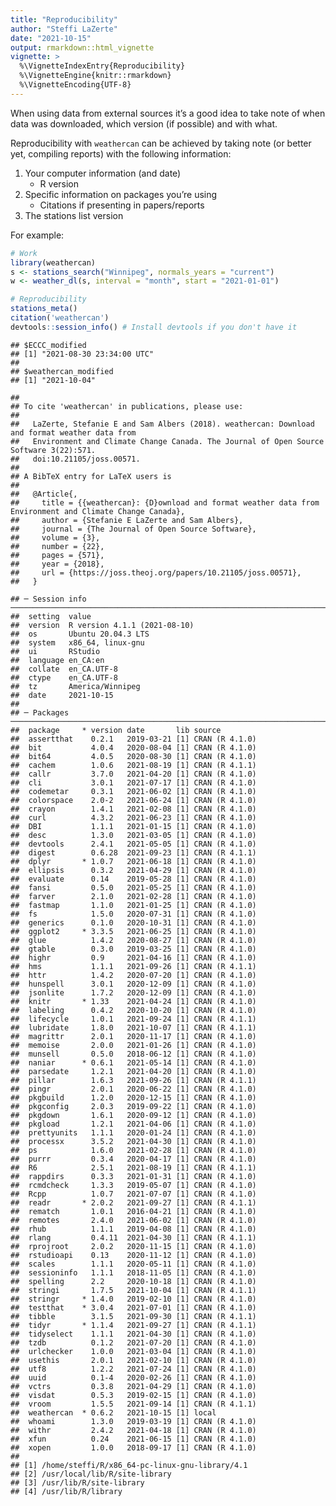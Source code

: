 ```yaml
---
title: "Reproducibility"
author: "Steffi LaZerte"
date: "2021-10-15"
output: rmarkdown::html_vignette
vignette: >
  %\VignetteIndexEntry{Reproducibility}
  %\VignetteEngine{knitr::rmarkdown}
  %\VignetteEncoding{UTF-8}
---
```




When using data from external sources it's a good idea to take note of when data
was downloaded, which version (if possible) and with what. 

Reproducibility with `weathercan` can be achieved by taking note (or better yet, 
compiling reports) with the following information:

1. Your computer information (and date)
    - R version
2. Specific information on packages you're using
    - Citations if presenting in papers/reports
3. The stations list version

For example:


```r
# Work
library(weathercan)
s <- stations_search("Winnipeg", normals_years = "current")
w <- weather_dl(s, interval = "month", start = "2021-01-01")

# Reproducibility
stations_meta()
citation('weathercan')
devtools::session_info() # Install devtools if you don't have it
```



```
## $ECCC_modified
## [1] "2021-08-30 23:34:00 UTC"
## 
## $weathercan_modified
## [1] "2021-10-04"
```

```
## 
## To cite 'weathercan' in publications, please use:
## 
##   LaZerte, Stefanie E and Sam Albers (2018). weathercan: Download and format weather data from
##   Environment and Climate Change Canada. The Journal of Open Source Software 3(22):571.
##   doi:10.21105/joss.00571.
## 
## A BibTeX entry for LaTeX users is
## 
##   @Article{,
##     title = {{weathercan}: {D}ownload and format weather data from Environment and Climate Change Canada},
##     author = {Stefanie E LaZerte and Sam Albers},
##     journal = {The Journal of Open Source Software},
##     volume = {3},
##     number = {22},
##     pages = {571},
##     year = {2018},
##     url = {https://joss.theoj.org/papers/10.21105/joss.00571},
##   }
```

```
## ─ Session info ───────────────────────────────────────────────────────────────────────────────────────────────
##  setting  value                       
##  version  R version 4.1.1 (2021-08-10)
##  os       Ubuntu 20.04.3 LTS          
##  system   x86_64, linux-gnu           
##  ui       RStudio                     
##  language en_CA:en                    
##  collate  en_CA.UTF-8                 
##  ctype    en_CA.UTF-8                 
##  tz       America/Winnipeg            
##  date     2021-10-15                  
## 
## ─ Packages ───────────────────────────────────────────────────────────────────────────────────────────────────
##  package     * version date       lib source        
##  assertthat    0.2.1   2019-03-21 [1] CRAN (R 4.1.0)
##  bit           4.0.4   2020-08-04 [1] CRAN (R 4.1.0)
##  bit64         4.0.5   2020-08-30 [1] CRAN (R 4.1.0)
##  cachem        1.0.6   2021-08-19 [1] CRAN (R 4.1.1)
##  callr         3.7.0   2021-04-20 [1] CRAN (R 4.1.0)
##  cli           3.0.1   2021-07-17 [1] CRAN (R 4.1.0)
##  codemetar     0.3.1   2021-06-02 [1] CRAN (R 4.1.0)
##  colorspace    2.0-2   2021-06-24 [1] CRAN (R 4.1.0)
##  crayon        1.4.1   2021-02-08 [1] CRAN (R 4.1.0)
##  curl          4.3.2   2021-06-23 [1] CRAN (R 4.1.0)
##  DBI           1.1.1   2021-01-15 [1] CRAN (R 4.1.0)
##  desc          1.3.0   2021-03-05 [1] CRAN (R 4.1.0)
##  devtools      2.4.1   2021-05-05 [1] CRAN (R 4.1.0)
##  digest        0.6.28  2021-09-23 [1] CRAN (R 4.1.1)
##  dplyr       * 1.0.7   2021-06-18 [1] CRAN (R 4.1.0)
##  ellipsis      0.3.2   2021-04-29 [1] CRAN (R 4.1.0)
##  evaluate      0.14    2019-05-28 [1] CRAN (R 4.1.0)
##  fansi         0.5.0   2021-05-25 [1] CRAN (R 4.1.0)
##  farver        2.1.0   2021-02-28 [1] CRAN (R 4.1.0)
##  fastmap       1.1.0   2021-01-25 [1] CRAN (R 4.1.0)
##  fs            1.5.0   2020-07-31 [1] CRAN (R 4.1.0)
##  generics      0.1.0   2020-10-31 [1] CRAN (R 4.1.0)
##  ggplot2     * 3.3.5   2021-06-25 [1] CRAN (R 4.1.0)
##  glue          1.4.2   2020-08-27 [1] CRAN (R 4.1.0)
##  gtable        0.3.0   2019-03-25 [1] CRAN (R 4.1.0)
##  highr         0.9     2021-04-16 [1] CRAN (R 4.1.0)
##  hms           1.1.1   2021-09-26 [1] CRAN (R 4.1.1)
##  httr          1.4.2   2020-07-20 [1] CRAN (R 4.1.0)
##  hunspell      3.0.1   2020-12-09 [1] CRAN (R 4.1.0)
##  jsonlite      1.7.2   2020-12-09 [1] CRAN (R 4.1.0)
##  knitr       * 1.33    2021-04-24 [1] CRAN (R 4.1.0)
##  labeling      0.4.2   2020-10-20 [1] CRAN (R 4.1.0)
##  lifecycle     1.0.1   2021-09-24 [1] CRAN (R 4.1.1)
##  lubridate     1.8.0   2021-10-07 [1] CRAN (R 4.1.1)
##  magrittr      2.0.1   2020-11-17 [1] CRAN (R 4.1.0)
##  memoise       2.0.0   2021-01-26 [1] CRAN (R 4.1.0)
##  munsell       0.5.0   2018-06-12 [1] CRAN (R 4.1.0)
##  naniar      * 0.6.1   2021-05-14 [1] CRAN (R 4.1.0)
##  parsedate     1.2.1   2021-04-20 [1] CRAN (R 4.1.0)
##  pillar        1.6.3   2021-09-26 [1] CRAN (R 4.1.1)
##  pingr         2.0.1   2020-06-22 [1] CRAN (R 4.1.0)
##  pkgbuild      1.2.0   2020-12-15 [1] CRAN (R 4.1.0)
##  pkgconfig     2.0.3   2019-09-22 [1] CRAN (R 4.1.0)
##  pkgdown       1.6.1   2020-09-12 [1] CRAN (R 4.1.0)
##  pkgload       1.2.1   2021-04-06 [1] CRAN (R 4.1.0)
##  prettyunits   1.1.1   2020-01-24 [1] CRAN (R 4.1.0)
##  processx      3.5.2   2021-04-30 [1] CRAN (R 4.1.0)
##  ps            1.6.0   2021-02-28 [1] CRAN (R 4.1.0)
##  purrr         0.3.4   2020-04-17 [1] CRAN (R 4.1.0)
##  R6            2.5.1   2021-08-19 [1] CRAN (R 4.1.1)
##  rappdirs      0.3.3   2021-01-31 [1] CRAN (R 4.1.0)
##  rcmdcheck     1.3.3   2019-05-07 [1] CRAN (R 4.1.0)
##  Rcpp          1.0.7   2021-07-07 [1] CRAN (R 4.1.0)
##  readr       * 2.0.2   2021-09-27 [1] CRAN (R 4.1.1)
##  rematch       1.0.1   2016-04-21 [1] CRAN (R 4.1.0)
##  remotes       2.4.0   2021-06-02 [1] CRAN (R 4.1.0)
##  rhub          1.1.1   2019-04-08 [1] CRAN (R 4.1.0)
##  rlang         0.4.11  2021-04-30 [1] CRAN (R 4.1.1)
##  rprojroot     2.0.2   2020-11-15 [1] CRAN (R 4.1.0)
##  rstudioapi    0.13    2020-11-12 [1] CRAN (R 4.1.0)
##  scales        1.1.1   2020-05-11 [1] CRAN (R 4.1.0)
##  sessioninfo   1.1.1   2018-11-05 [1] CRAN (R 4.1.0)
##  spelling      2.2     2020-10-18 [1] CRAN (R 4.1.0)
##  stringi       1.7.5   2021-10-04 [1] CRAN (R 4.1.1)
##  stringr     * 1.4.0   2019-02-10 [1] CRAN (R 4.1.0)
##  testthat    * 3.0.4   2021-07-01 [1] CRAN (R 4.1.0)
##  tibble        3.1.5   2021-09-30 [1] CRAN (R 4.1.1)
##  tidyr       * 1.1.4   2021-09-27 [1] CRAN (R 4.1.1)
##  tidyselect    1.1.1   2021-04-30 [1] CRAN (R 4.1.0)
##  tzdb          0.1.2   2021-07-20 [1] CRAN (R 4.1.0)
##  urlchecker    1.0.0   2021-03-04 [1] CRAN (R 4.1.0)
##  usethis       2.0.1   2021-02-10 [1] CRAN (R 4.1.0)
##  utf8          1.2.2   2021-07-24 [1] CRAN (R 4.1.0)
##  uuid          0.1-4   2020-02-26 [1] CRAN (R 4.1.0)
##  vctrs         0.3.8   2021-04-29 [1] CRAN (R 4.1.0)
##  visdat        0.5.3   2019-02-15 [1] CRAN (R 4.1.0)
##  vroom         1.5.5   2021-09-14 [1] CRAN (R 4.1.1)
##  weathercan  * 0.6.2   2021-10-15 [1] local         
##  whoami        1.3.0   2019-03-19 [1] CRAN (R 4.1.0)
##  withr         2.4.2   2021-04-18 [1] CRAN (R 4.1.0)
##  xfun          0.24    2021-06-15 [1] CRAN (R 4.1.0)
##  xopen         1.0.0   2018-09-17 [1] CRAN (R 4.1.0)
## 
## [1] /home/steffi/R/x86_64-pc-linux-gnu-library/4.1
## [2] /usr/local/lib/R/site-library
## [3] /usr/lib/R/site-library
## [4] /usr/lib/R/library
```
